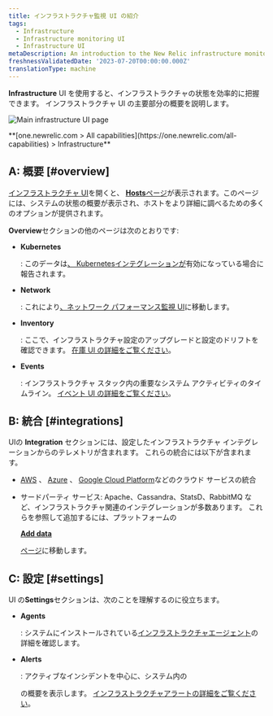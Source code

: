 ```yaml
---
title: インフラストラクチャ監視 UI の紹介
tags:
  - Infrastructure
  - Infrastructure monitoring UI
  - Infrastructure UI
metaDescription: An introduction to the New Relic infrastructure monitoring UI pages.
freshnessValidatedDate: '2023-07-20T00:00:00.000Z'
translationType: machine
---
```



<DNT>**Infrastructure**</DNT> UI を使用すると、インフラストラクチャの状態を効率的に把握できます。 インフラストラクチャ UI の主要部分の概要を説明します。

<img
  title="Main infrastructure UI page"
  alt="Main infrastructure UI page"
  src={infrastructureMainUi}
/>

<figcaption>
  <DNT>
    **[one.newrelic.com > All capabilities](https://one.newrelic.com/all-capabilities) > Infrastructure**
  </DNT>
</figcaption>

## A: 概要 [#overview]

[インフラストラクチャ UI](https://one.newrelic.com/infra/infrastructure/hosts)を開くと、 [<DNT>**Hosts**</DNT>ページ](/docs/infrastructure/infrastructure-ui-pages/infra-hosts-ui-page)が表示されます。このページには、システムの状態の概要が表示され、ホストをより詳細に調べるための多くのオプションが提供されます。

<DNT>**Overview**</DNT>セクションの他のページは次のとおりです:

* <DNT>**Kubernetes**</DNT>

  : このデータは[、 Kubernetesインテグレーションが](/docs/kubernetes-pixie/kubernetes-integration/get-started/introduction-kubernetes-integration)有効になっている場合に報告されます。

* <DNT>**Network**</DNT>

  : これにより[、ネットワーク パフォーマンス監視 UI](/docs/network-performance-monitoring/get-started/npm-introduction)に移動します。

* <DNT>**Inventory**</DNT>

  : ここで、インフラストラクチャ設定のアップグレードと設定のドリフトを確認できます。 [在庫 UI の詳細をご覧ください](/docs/infrastructure/infrastructure-ui-pages/infrastructure-inventory-page-search-your-entire-infrastructure)。

* <DNT>**Events**</DNT>

  : インフラストラクチャ スタック内の重要なシステム アクティビティのタイムライン。 [イベント UI の詳細をご覧ください](/docs/infrastructure/infrastructure-ui-pages/infrastructure-events-page-live-feed-every-config-change)。

## B: 統合 [#integrations]

UIの <DNT>**Integration**</DNT> セクションには、設定したインフラストラクチャ インテグレーションからのテレメトリが含まれます。 これらの統合には以下が含まれます。

* [AWS](/docs/infrastructure/amazon-integrations/get-started/introduction-aws-integrations) 、 [Azure](/docs/infrastructure/microsoft-azure-integrations/get-started/introduction-azure-monitoring-integrations) 、 [Google Cloud Platform](/docs/infrastructure/google-cloud-platform-integrations/get-started/introduction-google-cloud-platform-integrations)などのクラウド サービスの統合

* サードパーティ サービス: Apache、Cassandra、StatsD、RabbitMQ など、インフラストラクチャ関連のインテグレーションが多数あります。 これらを参照して追加するには、プラットフォームの

  <DNT>[**Add data**](https://newrelic.com/instant-observability?category=infrastructure-and-os)</DNT>

  [ページ](https://newrelic.com/instant-observability?category=infrastructure-and-os)に移動します。

## C: 設定 [#settings]

UI の<DNT>**Settings**</DNT>セクションは、次のことを理解するのに役立ちます。

* <DNT>**Agents**</DNT>

  : システムにインストールされている[インフラストラクチャエージェント](/docs/infrastructure/install-infrastructure-agent/get-started/install-infrastructure-agent)の詳細を確認します。

* <DNT>**Alerts**</DNT>

  : アクティブなインシデントを中心に、システム内の

  <InlinePopover type="alerts"/>

  の概要を表示します。 [インフラストラクチャアラートの詳細をご覧ください](/docs/infrastructure/new-relic-infrastructure/infrastructure-alert-conditions/infrastructure-alerts-add-edit-or-view-host-alert-information)。